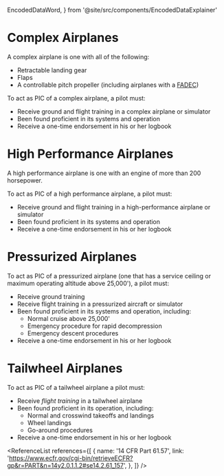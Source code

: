   EncodedDataWord,
} from '@site/src/components/EncodedDataExplainer'

# Complex Airplanes

A complex airplane is one with all of the following:

- Retractable landing gear
- Flaps
- A controllable pitch propeller (including airplanes with a
  [FADEC](https://en.wikipedia.org/wiki/FADEC))

To act as PIC of a complex airplane, a pilot must:

- Receive ground and flight training in a complex airplane or simulator
- Been found proficient in its systems and operation
- Receive a one-time endorsement in his or her logbook

<Reg part="61.31(e)" />

# High Performance Airplanes

A high performance airplane is one with an engine of more than 200 horsepower.

To act as PIC of a high performance airplane, a pilot must:

- Receive ground and flight training in a high-performance airplane or simulator
- Been found proficient in its systems and operation
- Receive a one-time endorsement in his or her logbook

<Reg part="61.31(f)" />

# Pressurized Airplanes

To act as PIC of a pressurized airplane (one that has a service ceiling or
maximum operating altitude above 25,000'), a pilot must:

- Receive ground training
- Receive flight training in a pressurized aircraft or simulator
- Been found proficient in its systems and operation, including:
  - Normal cruise above 25,000'
  - Emergency procedure for rapid decompression
  - Emergency descent procedures
- Receive a one-time endorsement in his or her logbook

<Reg part="61.31(g)" />

# Tailwheel Airplanes

To act as PIC of a tailwheel airplane a pilot must:

- Receive _flight training_ in a tailwheel airplane
- Been found proficient in its operation, including:
  - Normal and crosswind takeoffs and landings
  - Wheel landings
  - Go-around procedures
- Receive a one-time endorsement in his or her logbook

<Reg part="61.31(i)" />

<ReferenceList
  references={[
    {
      name: '14 CFR Part 61.57',
      link: 'https://www.ecfr.gov/cgi-bin/retrieveECFR?gp&r=PART&n=14y2.0.1.1.2#se14.2.61_157',
    },
  ]}
/>
